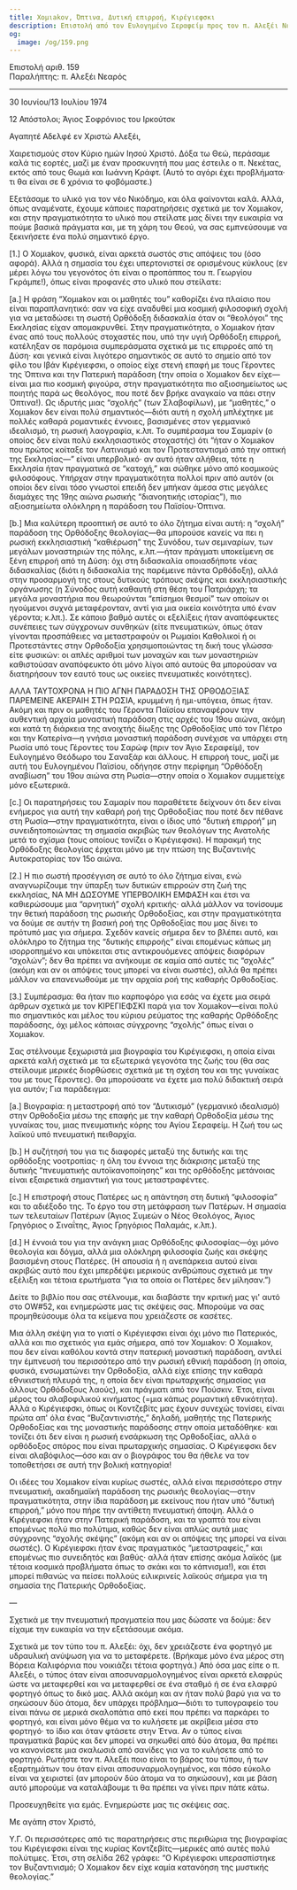 ```yaml
---
title: Χομιakov, Όπτινα, Δυτική επιρροή, Κιρέγιεφσκι
description: Επιστολή από τον Ευλογημένο Σεραφείμ προς τον π. Αλεξέι Νεαρό.
og:
  image: /og/159.png
---
```


<div style={{textAlign:'right', fontFamily:'monospace'}}>Επιστολή αριθ. 159</div>
<div style={{textAlign:'left', fontFamily:'monospace'}}>Παραλήπτης: π. Αλεξέι Νεαρός</div>

---

30 Ιουνίου/13 Ιουλίου 1974

12 Απόστολοι; Άγιος Σοφρόνιος του Ιρκούτσκ

Αγαπητέ Αδελφέ εν Χριστώ Αλεξέι,

Χαιρετισμούς στον Κύριο ημών Ιησού Χριστό. Δόξα τω Θεώ, περάσαμε καλά τις εορτές, μαζί με έναν προσκυνητή που μας έστειλε ο π. Νεκέτας, εκτός από τους Θωμά και Ιωάννη Κράφτ. (Αυτό το αγόρι έχει προβλήματα· τι θα είναι σε 6 χρόνια το φοβόμαστε.)

Εξετάσαμε το υλικό για τον νέο Νικόδημο, και όλα φαίνονται καλά. Αλλά, όπως αναμένατε, έχουμε κάποιες παρατηρήσεις σχετικά με τον Χομιakov, και στην πραγματικότητα το υλικό που στείλατε μας δίνει την ευκαιρία να πούμε βασικά πράγματα και, με τη χάρη του Θεού, να σας εμπνεύσουμε να ξεκινήσετε ένα πολύ σημαντικό έργο.

[1.] Ο Χομιakov, φυσικά, είναι αρκετά σωστός στις απόψεις του (όσο αφορά). Αλλά η σημασία του έχει υπερτονιστεί σε ορισμένους κύκλους (εν μέρει λόγω του γεγονότος ότι είναι ο προπάππος του π. Γεωργίου Γκράμπε!), όπως είναι προφανές στο υλικό που στείλατε:

[a.] Η φράση “Χομιakov και οι μαθητές του” καθορίζει ένα πλαίσιο που είναι παραπλανητικό: σαν να είχε αναδυθεί μια κοσμική φιλοσοφική σχολή για να μεταδώσει τη σωστή Ορθόδοξη διδασκαλία όταν οι “θεολόγοι” της Εκκλησίας είχαν απομακρυνθεί. Στην πραγματικότητα, ο Χομιakov ήταν ένας από τους πολλούς στοχαστές που, υπό την υγιή Ορθόδοξη επιρροή, κατέληξαν σε παρόμοια συμπεράσματα σχετικά με τις επιρροές από τη Δύση· και γενικά είναι λιγότερο σημαντικός σε αυτό το σημείο από τον φίλο του Ιβάν Κιρέγιεφσκι, ο οποίος είχε στενή επαφή με τους Γέροντες της Όπτινα και την Πατερική παράδοση (την οποία ο Χομιakov δεν είχε—είναι μια πιο κοσμική φιγούρα, στην πραγματικότητα πιο αξιοσημείωτος ως ποιητής παρά ως θεολόγος, που ποτέ δεν βρήκε αναγκαίο να πάει στην Όπτινα!). Ως ιδρυτής μιας “σχολής” (των Σλαβοφίλων), με “μαθητές,” ο Χομιakov δεν είναι πολύ σημαντικός—διότι αυτή η σχολή μπλέχτηκε με πολλές καθαρά ρομαντικές έννοιες, βασισμένες στον γερμανικό ιδεαλισμό, τη ρωσική λαογραφία, κ.λπ. Το συμπέρασμα του Σαμαρίν (ο οποίος δεν είναι πολύ εκκλησιαστικός στοχαστής) ότι “ήταν ο Χομιakov που πρώτος κοίταξε τον Λατινισμό και τον Προτεσταντισμό από την οπτική της Εκκλησίας—” είναι υπερβολικό· αν αυτό ήταν αλήθεια, τότε η Εκκλησία ήταν πραγματικά σε “κατοχή,” και σώθηκε μόνο από κοσμικούς φιλοσόφους. Υπήρχαν στην πραγματικότητα πολλοί πριν από αυτόν (οι οποίοι δεν είναι τόσο γνωστοί επειδή δεν μπήκαν άμεσα στις μεγάλες διαμάχες της 19ης αιώνα ρωσικής “διανοητικής ιστορίας”), πιο αξιοσημείωτα ολόκληρη η παράδοση του Παϊσίου-Όπτινα.

[b.] Μια καλύτερη προοπτική σε αυτό το όλο ζήτημα είναι αυτή: η “σχολή” παράδοση της Ορθόδοξης θεολογίας—θα μπορούσε κανείς να πει η ρωσική εκκλησιαστική “καθιέρωση” της Συνόδου, των σεμιναρίων, των μεγάλων μοναστηριών της πόλης, κ.λπ.—ήταν πράγματι υποκείμενη σε ξένη επιρροή από τη Δύση: όχι στη διδασκαλία οποιασδήποτε νέας διδασκαλίας (διότι η διδασκαλία της παρέμεινε πάντα Ορθόδοξη), αλλά στην προσαρμογή της στους δυτικούς τρόπους σκέψης και εκκλησιαστικής οργάνωσης (η Σύνοδος αυτή καθαυτή στη θέση του Πατριάρχη; τα μεγάλα μοναστήρια που θεωρούνται “επίσημοι θεσμοί” των οποίων οι ηγούμενοι συχνά μεταφέρονταν, αντί για μια οικεία κοινότητα υπό έναν γέροντα; κ.λπ.). Σε κάποιο βαθμό αυτές οι εξελίξεις ήταν αναπόφευκτες συνέπειες των σύγχρονων συνθηκών (είτε πνευματικών, όπως όταν γίνονται προσπάθειες να μεταστραφούν οι Ρωμαίοι Καθολικοί ή οι Προτεστάντες στην Ορθοδοξία χρησιμοποιώντας τη δική τους γλώσσα· είτε φυσικών: οι απλές αριθμοί των μοναχών και των μοναστηριών καθιστούσαν αναπόφευκτο ότι μόνο λίγοι από αυτούς θα μπορούσαν να διατηρήσουν τον εαυτό τους ως οικείες πνευματικές κοινότητες).

ΑΛΛΑ ΤΑΥΤΟΧΡΟΝΑ Η ΠΙΟ ΑΓΝΗ ΠΑΡΑΔΟΣΗ ΤΗΣ ΟΡΘΟΔΟΞΙΑΣ ΠΑΡΕΜΕΙΝΕ ΑΚΕΡΑΙΗ ΣΤΗ ΡΩΣΙΑ, κρυμμένη ή ημι-υπόγεια, όπως ήταν. Ακόμη και πριν οι μαθητές του Γέροντα Παϊσίου επαναφέρουν την αυθεντική αρχαία μοναστική παράδοση στις αρχές του 19ου αιώνα, ακόμη και κατά τη διάρκεια της ανοιχτής δίωξης της Ορθοδοξίας υπό τον Πέτρο και την Κατερίνα—η γνήσια μοναστική παράδοση συνέχισε να υπάρχει στη Ρωσία υπό τους Γέροντες του Σαρώφ (πριν τον Άγιο Σεραφείμ), τον Ευλογημένο Θεόδωρο του Σαναξάρ και άλλους. Η επιρροή τους, μαζί με αυτή του Ευλογημένου Παϊσίου, οδήγησε στην περίφημη “Ορθόδοξη αναβίωση” του 19ου αιώνα στη Ρωσία—στην οποία ο Χομιakov συμμετείχε μόνο εξωτερικά.

[c.] Οι παρατηρήσεις του Σαμαρίν που παραθέτετε δείχνουν ότι δεν είναι ενήμερος για αυτή την καθαρή ροή της Ορθοδοξίας που ποτέ δεν πέθανε στη Ρωσία—στην πραγματικότητα, είναι ο ίδιος υπό “δυτική επιρροή” μη συνειδητοποιώντας τη σημασία ακριβώς των θεολόγων της Ανατολής μετά το σχίσμα (τους οποίους τονίζει ο Κιρέγιεφσκι). Η παρακμή της Ορθόδοξης θεολογίας έρχεται μόνο με την πτώση της Βυζαντινής Αυτοκρατορίας τον 15ο αιώνα.

[2.] Η πιο σωστή προσέγγιση σε αυτό το όλο ζήτημα είναι, ενώ αναγνωρίζουμε την ύπαρξη των δυτικών επιρροών στη ζωή της εκκλησίας, ΝΑ ΜΗ ΔΩΣΟΥΜΕ ΥΠΕΡΒΟΛΙΚΗ ΕΜΦΑΣΗ και έτσι να καθιερώσουμε μια “αρνητική” σχολή κριτικής· αλλά μάλλον να τονίσουμε την θετική παράδοση της ρωσικής Ορθοδοξίας, και στην πραγματικότητα να δούμε σε αυτήν τη βασική ροή της Ορθοδοξίας που μας δίνει το πρότυπό μας για σήμερα. Σχεδόν κανείς σήμερα δεν το βλέπει αυτό, και ολόκληρο το ζήτημα της “δυτικής επιρροής” είναι επομένως κάπως μη ισορροπημένο και υπόκειται στις αντικρουόμενες απόψεις διαφόρων “σχολών”; δεν θα πρέπει να ανήκουμε σε καμία από αυτές τις “σχολές” (ακόμη και αν οι απόψεις τους μπορεί να είναι σωστές), αλλά θα πρέπει μάλλον να επανενωθούμε με την αρχαία ροή της καθαρής Ορθοδοξίας.

[3.] Συμπέρασμα: θα ήταν πιο καρποφόρο για εσάς να έχετε μια σειρά άρθρων σχετικά με τον ΚΙΡΕΓΙΕΦΣΚΙ παρά για τον Χομιakov—είναι πολύ πιο σημαντικός και μέλος του κύριου ρεύματος της καθαρής Ορθόδοξης παράδοσης, όχι μέλος κάποιας σύγχρονης “σχολής” όπως είναι ο Χομιakov.

Σας στέλνουμε ξεχωριστά μια βιογραφία του Κιρέγιεφσκι, η οποία είναι αρκετά καλή σχετικά με τα εξωτερικά γεγονότα της ζωής του (θα σας στείλουμε μερικές διορθώσεις σχετικά με τη σχέση του και της γυναίκας του με τους Γέροντες). Θα μπορούσατε να έχετε μια πολύ διδακτική σειρά για αυτόν; Για παράδειγμα:

[a.] Βιογραφία: η μεταστροφή από τον “Δυτικισμό” (γερμανικό ιδεαλισμό) στην Ορθοδοξία μέσω της επαφής με την καθαρή Ορθοδοξία μέσω της γυναίκας του, μιας πνευματικής κόρης του Αγίου Σεραφείμ. Η ζωή του ως λαϊκού υπό πνευματική πειθαρχία.

[b.] Η συζήτησή του για τις διαφορές μεταξύ της δυτικής και της ορθόδοξης νοοτροπίας· η όλη του έννοια της διάκρισης μεταξύ της δυτικής “πνευματικής αυτοϊκανοποίησης” και της ορθόδοξης μετάνοιας είναι εξαιρετικά σημαντική για τους μεταστραφέντες.

[c.] Η επιστροφή στους Πατέρες ως η απάντηση στη δυτική “φιλοσοφία” και το αδιέξοδο της. Το έργο του στη μετάφραση των Πατέρων. Η σημασία των τελευταίων Πατέρων (Άγιος Συμεών ο Νέος Θεολόγος, Άγιος Γρηγόριος ο Σιναΐτης, Άγιος Γρηγόριος Παλαμάς, κ.λπ.).

[d.] Η έννοιά του για την ανάγκη μιας Ορθόδοξης φιλοσοφίας—όχι μόνο θεολογία και δόγμα, αλλά μια ολόκληρη φιλοσοφία ζωής και σκέψης βασισμένη στους Πατέρες. (Η απουσία ή η ανεπάρκεια αυτού είναι ακριβώς αυτό που έχει μπερδέψει μερικούς ανθρώπους σχετικά με την εξέλιξη και τέτοια ερωτήματα “για τα οποία οι Πατέρες δεν μίλησαν.”)

Δείτε το βιβλίο που σας στέλνουμε, και διαβάστε την κριτική μας γι' αυτό στο OW#52, και ενημερώστε μας τις σκέψεις σας. Μπορούμε να σας προμηθεύσουμε όλα τα κείμενα που χρειάζεστε σε κασέτες.

Μια άλλη σκέψη για το γιατί ο Κιρέγιεφσκι είναι όχι μόνο πιο Πατερικός, αλλά και πιο σχετικός για εμάς σήμερα, από τον Χομιakov: Ο Χομιakov, που δεν είναι καθόλου κοντά στην πατερική μοναστική παράδοση, αντλεί την έμπνευσή του περισσότερο από την ρωσική εθνική παράδοση (η οποία, φυσικά, ενσωματώνει την Ορθοδοξία, αλλά είχε επίσης την καθαρά εθνικιστική πλευρά της, η οποία δεν είναι πρωταρχικής σημασίας για άλλους Ορθόδοξους λαούς), και πράγματι από τον Πούσκιν. Έτσι, είναι μέρος του σλαβοφιλικού κινήματος (=μια κάπως ρομαντική εθνικότητα). Αλλά ο Κιρέγιεφσκι, όπως οι Κοντζεβίτς μας έχουν συνεχώς τονίσει, είναι πρώτα απ' όλα ένας “Βυζαντινιστής,” δηλαδή, μαθητής της Πατερικής Ορθοδοξίας και της μοναστικής παράδοσης στην οποία μεταδόθηκε· και τονίζει ότι δεν είναι η ρωσική ενσάρκωση της Ορθοδοξίας, αλλά ο ορθόδοξος σπόρος που είναι πρωταρχικής σημασίας. Ο Κιρέγιεφσκι δεν είναι σλαβόφιλος—όσο και αν ο βιογράφος του θα ήθελε να τον τοποθετήσει σε αυτή την βολική κατηγορία!

Οι ιδέες του Χομιakov είναι κυρίως σωστές, αλλά είναι περισσότερο στην πνευματική, ακαδημαϊκή παράδοση της ρωσικής θεολογίας—στην πραγματικότητα, στην ίδια παράδοση με εκείνους που ήταν υπό “δυτική επιρροή,” μόνο που πήρε την αντίθετη πνευματική άποψη. Αλλά ο Κιρέγιεφσκι ήταν στην Πατερική παράδοση, και τα γραπτά του είναι επομένως πολύ πιο πολύτιμα, καθώς δεν είναι απλώς αυτά μιας σύγχρονης “σχολής σκέψης” (ακόμη και αν οι απόψεις της μπορεί να είναι σωστές). Ο Κιρέγιεφσκι ήταν ένας πραγματικός “μεταστραφείς,” και επομένως πιο συνειδητός και βαθύς· αλλά ήταν επίσης ακόμα λαϊκός (με τέτοια κοσμικά προβλήματα όπως το σκάκι και το κάπνισμα!), και έτσι μπορεί πιθανώς να πείσει πολλούς ειλικρινείς λαϊκούς σήμερα για τη σημασία της Πατερικής Ορθοδοξίας.

—

Σχετικά με την πνευματική πραγματεία που μας δώσατε να δούμε: δεν είχαμε την ευκαιρία να την εξετάσουμε ακόμα.

Σχετικά με τον τύπο του π. Αλεξέι: όχι, δεν χρειάζεστε ένα φορτηγό με υδραυλική ανύψωση για να το μεταφέρετε. (Βρήκαμε μόνο ένα μέρος στη Βόρεια Καλιφόρνια που νοικιάζει τέτοια φορτηγά.) Από όσα μας είπε ο π. Αλεξέι, ο τύπος όταν είναι αποσυναρμολογημένος είναι αρκετά ελαφρύς ώστε να μεταφερθεί και να μεταφερθεί σε ένα σταθμό ή σε ένα ελαφρύ φορτηγό όπως το δικό μας. Αλλά ακόμη και αν ήταν πολύ βαρύ για να το σηκώσουν δύο άτομα, δεν υπάρχει πρόβλημα—διότι το τυπογραφείο του είναι πάνω σε μερικά σκαλοπάτια από εκεί που πρέπει να παρκάρει το φορτηγό, και είναι μόνο θέμα να το κυλήσετε με ακρίβεια μέσα στο φορτηγό· το ίδιο και όταν φτάσετε στην Έτνα. Αν ο τύπος είναι πραγματικά βαρύς και δεν μπορεί να σηκωθεί από δύο άτομα, θα πρέπει να κανονίσετε μια σκαλωσιά από σανίδες για να το κυλήσετε από το φορτηγό. Ρωτήστε τον π. Αλεξέι ποιο είναι το βάρος του τύπου, ή των εξαρτημάτων του όταν είναι αποσυναρμολογημένος, και πόσο εύκολο είναι να χειριστεί (αν μπορούν δύο άτομα να το σηκώσουν), και με βάση αυτό μπορούμε να καταλάβουμε τι θα πρέπει να γίνει πριν πάτε κάτω.

Προσευχηθείτε για εμάς. Ενημερώστε μας τις σκέψεις σας.

Με αγάπη στον Χριστό,

Υ.Γ. Οι περισσότερες από τις παρατηρήσεις στις περιθώρια της βιογραφίας του Κιρέγιεφσκι είναι της κυρίας Κοντζεβίτς—μερικές από αυτές πολύ πολύτιμες. Έτσι, στη σελίδα 262 γράφει: “Ο Κιρέγιεφσκι υπερασπίστηκε τον Βυζαντινισμό; Ο Χομιakov δεν είχε καμία κατανόηση της μυστικής θεολογίας.”
